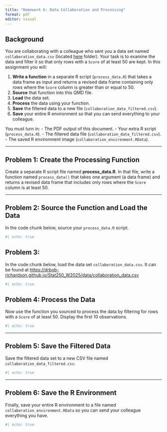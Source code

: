 ```yaml
---
title: "Homework 6: Data Collaboration and Processing"
format: pdf
editor: visual
---
```


## Background

You are collaborating with a colleague who sent you a data set named `collaboration_data.csv` (located  [here](https://drbob-richardson.github.io/Stat250_W2025/data/collaboration_data.csv) folder). Your task is to examine the data and filter it so that only rows with a `Score` of at least 50 are kept. In this assignment you will:

1. **Write a function** in a separate R script (`process_data.R`) that takes a data frame as input and returns a revised data frame containing only rows where the `Score` column is greater than or equal to 50.
2. **Source** that function into this QMD file.
3. **Load** the data set.
4. **Process** the data using your function.
5. **Save** the filtered data to a new file (`collaboration_data_filtered.csv`).
6. **Save** your entire R environment so that you can send everything to your colleague.

You must turn in:
- The PDF output of this document.
- Your extra R script (`process_data.R`).
- The filtered data file (`collaboration_data_filtered.csv`).
- The saved R environment image (`collaboration_environment.RData`).

---

## Problem 1: Create the Processing Function

Create a separate R script file named **process_data.R**. In that file, write a function named `process_data()` that takes one argument (a data frame) and returns a revised data frame that includes only rows where the `Score` column is at least 50.


---

## Problem 2: Source the Function and Load the Data

In the code chunk below, source your `process_data.R` script. 

```r
#| echo: true

```

## Problem 3: 

In the code chunk below, load the data set `collaboration_data.csv`. It can be found at [https://drbob-richardson.github.io/Stat250_W2025/data/collaboration_data.csv](https://drbob-richardson.github.io/Stat250_W2025/data/collaboration_data.csv)

```r
#| echo: true

```


## Problem 4: Process the Data

Now use the function you sourced to process the data by filtering for rows with a `Score` of at least 50. Display the first 10 observations. 

```r
#| echo: true

```

---

## Problem 5: Save the Filtered Data

Save the filtered data set to a new CSV file named `collaboration_data_filtered.csv`.

```r
#| echo: true


```

---

## Problem 6: Save the R Environment

Finally, save your entire R environment to a file named `collaboration_environment.RData` so you can send your colleague everything you have.

```r
#| echo: true

```
